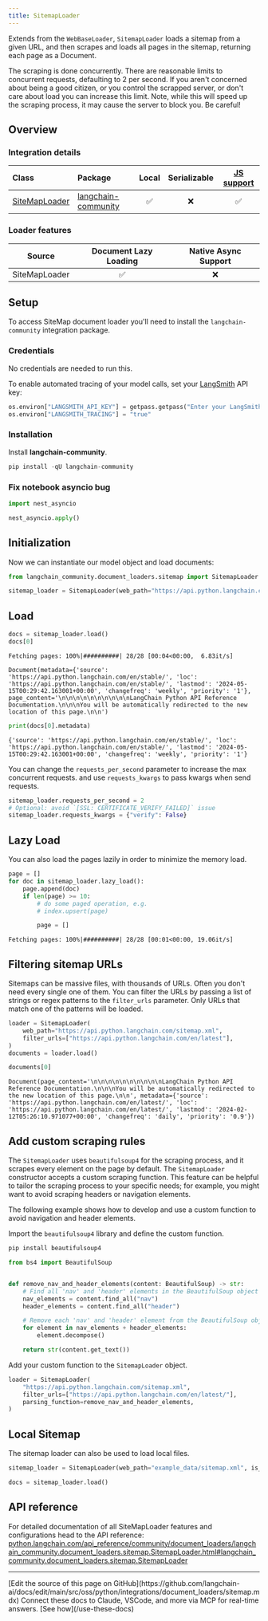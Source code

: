 ```yaml
---
title: SitemapLoader
---
```


Extends from the `WebBaseLoader`, `SitemapLoader` loads a sitemap from a given URL, and then scrapes and loads all pages in the sitemap, returning each page as a Document.

The scraping is done concurrently. There are reasonable limits to concurrent requests, defaulting to 2 per second.  If you aren't concerned about being a good citizen, or you control the scrapped server, or don't care about load you can increase this limit. Note, while this will speed up the scraping process, it may cause the server to block you. Be careful!

## Overview

### Integration details

| Class | Package | Local | Serializable | [JS support](https://js.langchain.com/docs/integrations/document_loaders/web_loaders/sitemap/)|
| :--- | :--- | :---: | :---: |  :---: |
| [SiteMapLoader](https://python.langchain.com/api_reference/community/document_loaders/langchain_community.document_loaders.sitemap.SitemapLoader.html#langchain_community.document_loaders.sitemap.SitemapLoader) | [langchain-community](https://python.langchain.com/api_reference/community/index.html) | ✅ | ❌ | ✅ |

### Loader features

| Source | Document Lazy Loading | Native Async Support
| :---: | :---: | :---: |
| SiteMapLoader | ✅ | ❌ |

## Setup

To access SiteMap document loader you'll need to install the `langchain-community` integration package.

### Credentials

No credentials are needed to run this.

To enable automated tracing of your model calls, set your [LangSmith](https://docs.smith.langchain.com/) API key:

```python
os.environ["LANGSMITH_API_KEY"] = getpass.getpass("Enter your LangSmith API key: ")
os.environ["LANGSMITH_TRACING"] = "true"
```

### Installation

Install **langchain-community**.

```python
pip install -qU langchain-community
```

### Fix notebook asyncio bug

```python
import nest_asyncio

nest_asyncio.apply()
```

## Initialization

Now we can instantiate our model object and load documents:

```python
from langchain_community.document_loaders.sitemap import SitemapLoader
```

```python
sitemap_loader = SitemapLoader(web_path="https://api.python.langchain.com/sitemap.xml")
```

## Load

```python
docs = sitemap_loader.load()
docs[0]
```

```output
Fetching pages: 100%|##########| 28/28 [00:04<00:00,  6.83it/s]
```

```output
Document(metadata={'source': 'https://api.python.langchain.com/en/stable/', 'loc': 'https://api.python.langchain.com/en/stable/', 'lastmod': '2024-05-15T00:29:42.163001+00:00', 'changefreq': 'weekly', 'priority': '1'}, page_content='\n\n\n\n\n\n\n\n\n\nLangChain Python API Reference Documentation.\n\n\nYou will be automatically redirected to the new location of this page.\n\n')
```

```python
print(docs[0].metadata)
```

```output
{'source': 'https://api.python.langchain.com/en/stable/', 'loc': 'https://api.python.langchain.com/en/stable/', 'lastmod': '2024-05-15T00:29:42.163001+00:00', 'changefreq': 'weekly', 'priority': '1'}
```

You can change the `requests_per_second` parameter to increase the max concurrent requests. and use `requests_kwargs` to pass kwargs when send requests.

```python
sitemap_loader.requests_per_second = 2
# Optional: avoid `[SSL: CERTIFICATE_VERIFY_FAILED]` issue
sitemap_loader.requests_kwargs = {"verify": False}
```

## Lazy Load

You can also load the pages lazily in order to minimize the memory load.

```python
page = []
for doc in sitemap_loader.lazy_load():
    page.append(doc)
    if len(page) >= 10:
        # do some paged operation, e.g.
        # index.upsert(page)

        page = []
```

```output
Fetching pages: 100%|##########| 28/28 [00:01<00:00, 19.06it/s]
```

## Filtering sitemap URLs

Sitemaps can be massive files, with thousands of URLs.  Often you don't need every single one of them.  You can filter the URLs by passing a list of strings or regex patterns to the `filter_urls` parameter.  Only URLs that match one of the patterns will be loaded.

```python
loader = SitemapLoader(
    web_path="https://api.python.langchain.com/sitemap.xml",
    filter_urls=["https://api.python.langchain.com/en/latest"],
)
documents = loader.load()
```

```python
documents[0]
```

```output
Document(page_content='\n\n\n\n\n\n\n\n\n\nLangChain Python API Reference Documentation.\n\n\nYou will be automatically redirected to the new location of this page.\n\n', metadata={'source': 'https://api.python.langchain.com/en/latest/', 'loc': 'https://api.python.langchain.com/en/latest/', 'lastmod': '2024-02-12T05:26:10.971077+00:00', 'changefreq': 'daily', 'priority': '0.9'})
```

## Add custom scraping rules

The `SitemapLoader` uses `beautifulsoup4` for the scraping process, and it scrapes every element on the page by default. The `SitemapLoader` constructor accepts a custom scraping function. This feature can be helpful to tailor the scraping process to your specific needs; for example, you might want to avoid scraping headers or navigation elements.

 The following example shows how to develop and use a custom function to avoid navigation and header elements.

Import the `beautifulsoup4` library and define the custom function.

```python
pip install beautifulsoup4
```

```python
from bs4 import BeautifulSoup


def remove_nav_and_header_elements(content: BeautifulSoup) -> str:
    # Find all 'nav' and 'header' elements in the BeautifulSoup object
    nav_elements = content.find_all("nav")
    header_elements = content.find_all("header")

    # Remove each 'nav' and 'header' element from the BeautifulSoup object
    for element in nav_elements + header_elements:
        element.decompose()

    return str(content.get_text())
```

Add your custom function to the `SitemapLoader` object.

```python
loader = SitemapLoader(
    "https://api.python.langchain.com/sitemap.xml",
    filter_urls=["https://api.python.langchain.com/en/latest/"],
    parsing_function=remove_nav_and_header_elements,
)
```

## Local Sitemap

The sitemap loader can also be used to load local files.

```python
sitemap_loader = SitemapLoader(web_path="example_data/sitemap.xml", is_local=True)

docs = sitemap_loader.load()
```

## API reference

For detailed documentation of all SiteMapLoader features and configurations head to the API reference: [python.langchain.com/api_reference/community/document_loaders/langchain_community.document_loaders.sitemap.SitemapLoader.html#langchain_community.document_loaders.sitemap.SitemapLoader](https://python.langchain.com/api_reference/community/document_loaders/langchain_community.document_loaders.sitemap.SitemapLoader.html#langchain_community.document_loaders.sitemap.SitemapLoader)

---

<Callout icon="pen-to-square" iconType="regular">
    [Edit the source of this page on GitHub](https://github.com/langchain-ai/docs/edit/main/src/oss/python/integrations/document_loaders/sitemap.mdx)
</Callout>
<Tip icon="terminal" iconType="regular">
    Connect these docs to Claude, VSCode, and more via MCP for    real-time answers. [See how](/use-these-docs)
</Tip>
